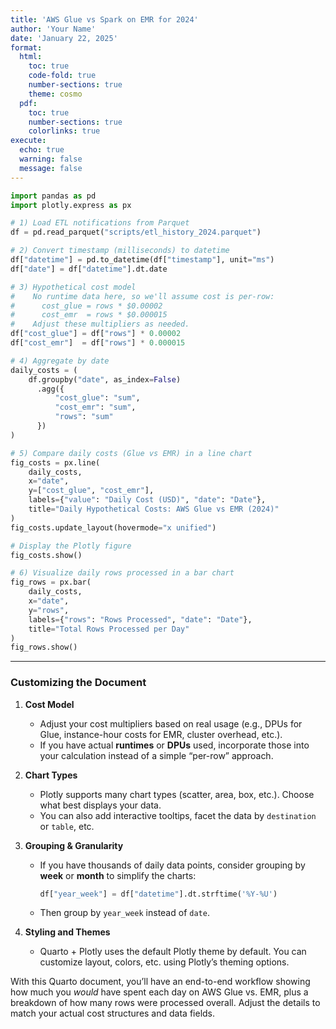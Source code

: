 ```yaml
---
title: 'AWS Glue vs Spark on EMR for 2024'
author: 'Your Name'
date: 'January 22, 2025'
format:
  html:
    toc: true
    code-fold: true
    number-sections: true
    theme: cosmo
  pdf:
    toc: true
    number-sections: true
    colorlinks: true
execute:
  echo: true
  warning: false
  message: false
---
```


```python
import pandas as pd
import plotly.express as px

# 1) Load ETL notifications from Parquet
df = pd.read_parquet("scripts/etl_history_2024.parquet")

# 2) Convert timestamp (milliseconds) to datetime
df["datetime"] = pd.to_datetime(df["timestamp"], unit="ms")
df["date"] = df["datetime"].dt.date

# 3) Hypothetical cost model
#    No runtime data here, so we'll assume cost is per-row:
#      cost_glue = rows * $0.00002
#      cost_emr  = rows * $0.000015
#    Adjust these multipliers as needed.
df["cost_glue"] = df["rows"] * 0.00002
df["cost_emr"]  = df["rows"] * 0.000015

# 4) Aggregate by date
daily_costs = (
    df.groupby("date", as_index=False)
      .agg({
          "cost_glue": "sum",
          "cost_emr": "sum",
          "rows": "sum"
      })
)

# 5) Compare daily costs (Glue vs EMR) in a line chart
fig_costs = px.line(
    daily_costs,
    x="date",
    y=["cost_glue", "cost_emr"],
    labels={"value": "Daily Cost (USD)", "date": "Date"},
    title="Daily Hypothetical Costs: AWS Glue vs EMR (2024)"
)
fig_costs.update_layout(hovermode="x unified")

# Display the Plotly figure
fig_costs.show()
```

```python
# 6) Visualize daily rows processed in a bar chart
fig_rows = px.bar(
    daily_costs,
    x="date",
    y="rows",
    labels={"rows": "Rows Processed", "date": "Date"},
    title="Total Rows Processed per Day"
)
fig_rows.show()
```

---

### Customizing the Document

1. **Cost Model**

   - Adjust your cost multipliers based on real usage (e.g., DPUs for Glue, instance-hour costs for EMR, cluster overhead, etc.).
   - If you have actual **runtimes** or **DPUs** used, incorporate those into your calculation instead of a simple “per-row” approach.

2. **Chart Types**

   - Plotly supports many chart types (scatter, area, box, etc.). Choose what best displays your data.
   - You can also add interactive tooltips, facet the data by `destination` or `table`, etc.

3. **Grouping & Granularity**

   - If you have thousands of daily data points, consider grouping by **week** or **month** to simplify the charts:
     ```python
     df["year_week"] = df["datetime"].dt.strftime('%Y-%U')
     ```
   - Then group by `year_week` instead of `date`.

4. **Styling and Themes**
   - Quarto + Plotly uses the default Plotly theme by default. You can customize layout, colors, etc. using Plotly’s theming options.

With this Quarto document, you’ll have an end-to-end workflow showing how much you _would_ have spent each day on AWS Glue vs. EMR, plus a breakdown of how many rows were processed overall. Adjust the details to match your actual cost structures and data fields.
